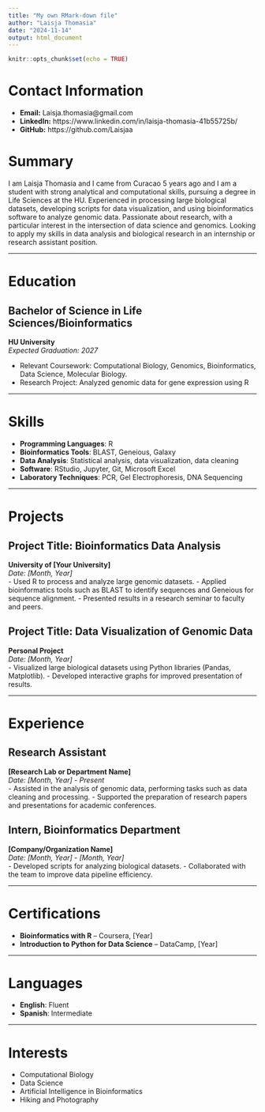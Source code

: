 ```yaml
---
title: "My own RMark-down file"
author: "Laisja Thomasia"
date: "2024-11-14"
output: html_document
---
```


```r
knitr::opts_chunk$set(echo = TRUE)
```

# Contact Information
- **Email:** Laisja.thomasia@gmail.com
- **LinkedIn:** https://www.linkedin.com/in/laisja-thomasia-41b55725b/
- **GitHub:** https://github.com/Laisjaa

# Summary
I am Laisja Thomasia and I came from Curacao 5 years ago and I am a student with strong analytical and computational skills, pursuing a degree in Life Sciences at the HU. Experienced in processing large biological datasets, developing scripts for data visualization, and using bioinformatics software to analyze genomic data. Passionate about research, with a particular interest in the intersection of data science and genomics. Looking to apply my skills in data analysis and biological research in an internship or research assistant position.

---

# Education
## Bachelor of Science in Life Sciences/Bioinformatics  
**HU University**  
*Expected Graduation: 2027*

- Relevant Coursework: Computational Biology, Genomics, Bioinformatics, Data Science, Molecular Biology.
- Research Project: Analyzed genomic data for gene expression using R

---

# Skills

- **Programming Languages**: R  
- **Bioinformatics Tools**: BLAST, Geneious, Galaxy  
- **Data Analysis**: Statistical analysis, data visualization, data cleaning  
- **Software**: RStudio, Jupyter, Git, Microsoft Excel  
- **Laboratory Techniques**: PCR, Gel Electrophoresis, DNA Sequencing  

---

# Projects
## Project Title: Bioinformatics Data Analysis  
**University of [Your University]**  
*Date: [Month, Year]*  
- Used R to process and analyze large genomic datasets.
- Applied bioinformatics tools such as BLAST to identify sequences and Geneious for sequence alignment.
- Presented results in a research seminar to faculty and peers.

## Project Title: Data Visualization of Genomic Data  
**Personal Project**  
*Date: [Month, Year]*  
- Visualized large biological datasets using Python libraries (Pandas, Matplotlib).
- Developed interactive graphs for improved presentation of results.

---

# Experience

## Research Assistant  
**[Research Lab or Department Name]**  
*Date: [Month, Year] - Present*  
- Assisted in the analysis of genomic data, performing tasks such as data cleaning and processing.
- Supported the preparation of research papers and presentations for academic conferences.

## Intern, Bioinformatics Department  
**[Company/Organization Name]**  
*Date: [Month, Year] - [Month, Year]*  
- Developed scripts for analyzing biological datasets.
- Collaborated with the team to improve data pipeline efficiency.

---

# Certifications
- **Bioinformatics with R** – Coursera, [Year]  
- **Introduction to Python for Data Science** – DataCamp, [Year]

---

# Languages
- **English**: Fluent  
- **Spanish**: Intermediate

---

# Interests
- Computational Biology  
- Data Science  
- Artificial Intelligence in Bioinformatics  
- Hiking and Photography


